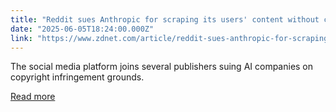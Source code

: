 ```yaml
---
title: "Reddit sues Anthropic for scraping its users' content without consent"
date: "2025-06-05T18:24:00.000Z"
link: "https://www.zdnet.com/article/reddit-sues-anthropic-for-scraping-its-users-content-without-consent/"
---
```


The social media platform joins several publishers suing AI companies on copyright infringement grounds.

[Read more](https://www.zdnet.com/article/reddit-sues-anthropic-for-scraping-its-users-content-without-consent/)

